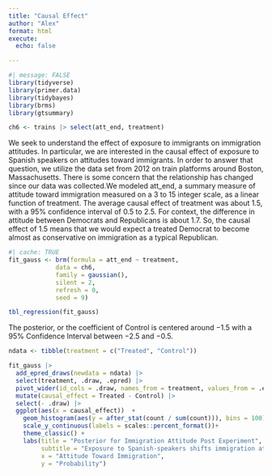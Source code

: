 ```yaml
---
title: "Causal Effect"
author: "Alex"
format: html
execute: 
  echo: false

---
```


```r
#| message: FALSE
library(tidyverse)
library(primer.data)
library(tidybayes)
library(brms)
library(gtsummary)

```

```r
ch6 <- trains |> select(att_end, treatment)

```

We seek to understand the effect of exposure to immigrants on immigration attitudes. In particular, we are interested in the causal effect of exposure to Spanish speakers on attitudes toward immigrants. In order to answer that question, we utilize the data set from 2012 on train platforms around Boston, Massachusetts. There is some concern that the relationship has changed since our data was collected.We modeled att_end, a summary measure of attitude toward immigration measured on a 3 to 15 integer scale, as a linear function of treatment.  The average causal effect of treatment was about 1.5, with a 95% confidence interval of 0.5 to 2.5. For context, the difference in attitude between Democrats and Republicans is about 1.7. So, the causal effect of 1.5 means that we would expect a treated Democrat to become almost as conservative on immigration as a typical Republican. 


```r
#| cache: TRUE
fit_gauss <- brm(formula = att_end ~ treatment,
             data = ch6,
             family = gaussian(),
             silent = 2,
             refresh = 0,
             seed = 9)
```


```r
tbl_regression(fit_gauss)
```

The posterior, or the coefficient of Control is centered around −1.5 with a 95% Confidence Interval between −2.5 and −0.5.

```r
ndata <- tibble(treatment = c("Treated", "Control")) 

```


```r
fit_gauss |> 
  add_epred_draws(newdata = ndata) |> 
  select(treatment, .draw, .epred) |> 
  pivot_wider(id_cols = .draw, names_from = treatment, values_from = .epred )|>
  mutate(causal_effect = Treated - Control) |> 
  select(- .draw) |> 
  ggplot(aes(x = causal_effect))  + 
    geom_histogram(aes(y = after_stat(count / sum(count))), bins = 100)+
    scale_y_continuous(labels = scales::percent_format())+
    theme_classic() +
    labs(title = "Posterior for Immigration Attitude Post Experiment",
         subtitle = "Exposure to Spanish-speakers shifts immigration attitudes rightward",
         x = "Attitude Toward Immigration",
         y = "Probability")
```

